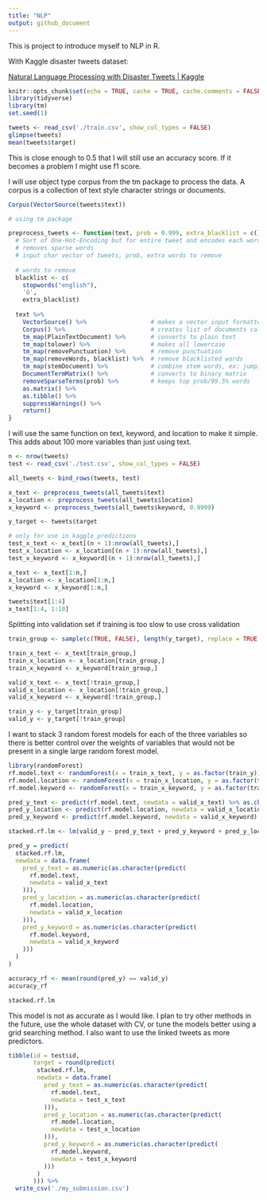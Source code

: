 ```yaml
---
title: "NLP"
output: github_document
---
```


This is project to introduce myself to NLP in R.

With Kaggle disaster tweets dataset:

[Natural Language Processing with Disaster Tweets \| Kaggle](https://www.kaggle.com/c/nlp-getting-started)

```r
knitr::opts_chunk$set(echo = TRUE, cache = TRUE, cache.comments = FALSE)
library(tidyverse)
library(tm)
set.seed(1)
```

```r
tweets <- read_csv('./train.csv', show_col_types = FALSE)
glimpse(tweets)
mean(tweets$target)
```

This is close enough to 0.5 that I will still use an accuracy score. If it becomes a problem I might use f1 score.

I will use object type corpus from the tm package to process the data. A corpus is a collection of text style character strings or documents.

```r
Corpus(VectorSource(tweets$text))
```

```r
# using tm package

preprocess_tweets <- function(text, prob = 0.999, extra_blacklist = c()) {
  # Sort of One-Hot-Encoding but for entire tweet and encodes each word,
  # removes sparse words
  # input char vector of tweets, prob, extra words to remove
  
  # words to remove
  blacklist <- c( 
    stopwords("english"),
    'û',
    extra_blacklist)
  
  text %>% 
    VectorSource() %>%                  # makes a vector input formatted for corpus()
    Corpus() %>%                        # creates list of documents called a corpus
    tm_map(PlainTextDocument) %>%       # converts to plain text
    tm_map(tolower) %>%                 # makes all lowercase
    tm_map(removePunctuation) %>%       # remove punctuation
    tm_map(removeWords, blacklist) %>%  # remove blacklisted words
    tm_map(stemDocument) %>%            # combine stem words, ex: jumping/jumped
    DocumentTermMatrix() %>%            # converts to binary matrix
    removeSparseTerms(prob) %>%         # keeps top prob/99.5% words
    as.matrix() %>%
    as.tibble() %>% 
    suppressWarnings() %>% 
    return()
}
```

I will use the same function on text, keyword, and location to make it simple. This adds about 100 more variables than just using text.

```r
n <- nrow(tweets)
test <- read_csv('./test.csv', show_col_types = FALSE)

all_tweets <- bind_rows(tweets, test)

x_text <- preprocess_tweets(all_tweets$text)
x_location <- preprocess_tweets(all_tweets$location)
x_keyword <- preprocess_tweets(all_tweets$keyword, 0.9999)

y_target <- tweets$target

# only for use in kaggle predictions
test_x_text <- x_text[(n + 1):nrow(all_tweets),]
test_x_location <- x_location[(n + 1):nrow(all_tweets),]
test_x_keyword <- x_keyword[(n + 1):nrow(all_tweets),]

x_text <- x_text[1:n,]
x_location <- x_location[1:n,]
x_keyword <- x_keyword[1:n,]
```


```r
tweets$text[1:4]
x_text[1:4, 1:10]
```

Splitting into validation set if training is too slow to use cross validation

```r
train_group <- sample(c(TRUE, FALSE), length(y_target), replace = TRUE, prob = c(0.75, 0.25))

train_x_text <- x_text[train_group,]
train_x_location <- x_location[train_group,]
train_x_keyword <- x_keyword[train_group,]

valid_x_text <- x_text[!train_group,]
valid_x_location <- x_location[!train_group,]
valid_x_keyword <- x_keyword[!train_group,]

train_y <- y_target[train_group]
valid_y <- y_target[!train_group]
```

I want to stack 3 random forest models for each of the three variables so there is better control over the weights of variables that would not be present in a single large random forest model.

```r
library(randomForest)
rf.model.text <- randomForest(x = train_x_text, y = as.factor(train_y))
rf.model.location <- randomForest(x = train_x_location, y = as.factor(train_y))
rf.model.keyword <- randomForest(x = train_x_keyword, y = as.factor(train_y))

pred_y_text <- predict(rf.model.text, newdata = valid_x_text) %>% as.character() %>% as.numeric()
pred_y_location <- predict(rf.model.location, newdata = valid_x_location) %>% as.character() %>% as.numeric()
pred_y_keyword <- predict(rf.model.keyword, newdata = valid_x_keyword) %>% as.character() %>% as.numeric()

stacked.rf.lm <- lm(valid_y ~ pred_y_text + pred_y_keyword + pred_y_location, family = 'binomial')

pred_y = predict(
  stacked.rf.lm,
  newdata = data.frame(
    pred_y_text = as.numeric(as.character(predict(
      rf.model.text,
      newdata = valid_x_text
    ))),
    pred_y_location = as.numeric(as.character(predict(
      rf.model.location,
      newdata = valid_x_location
    ))),
    pred_y_keyword = as.numeric(as.character(predict(
      rf.model.keyword,
      newdata = valid_x_keyword
    )))
  )
)

accuracy_rf <- mean(round(pred_y) == valid_y)
accuracy_rf
```

```r
stacked.rf.lm
```

This model is not as accurate as I would like. I plan to try other methods in the future, use the whole dataset with CV, or tune the models better using a grid searching method. I also want to use the linked tweets as more predictors.

```r
tibble(id = test$id,
       target = round(predict(
        stacked.rf.lm,
        newdata = data.frame(
          pred_y_text = as.numeric(as.character(predict(
            rf.model.text,
            newdata = test_x_text
          ))),
          pred_y_location = as.numeric(as.character(predict(
            rf.model.location,
            newdata = test_x_location
          ))),
          pred_y_keyword = as.numeric(as.character(predict(
            rf.model.keyword,
            newdata = test_x_keyword
          )))
        )
       ))) %>% 
  write_csv('./my_submission.csv')
```

